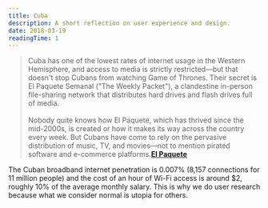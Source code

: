 ```yaml
---
title: Cuba
description: A short reflection on user experience and design.
date: 2018-03-19
readingTime: 1
---
```


>Cuba has one of the lowest rates of internet usage in the Western Hemisphere, and access to media is strictly restricted—but that doesn't stop Cubans from watching Game of Thrones. Their secret is El Paquete Semanal ("The Weekly Packet"), a clandestine in-person file-sharing network that distributes hard drives and flash drives full of media.
<br /><br />
Nobody quite knows how El Paquete, which has thrived since the mid-2000s, is created or how it makes its way across the country every week. But Cubans have come to rely on the pervasive distribution of music, TV, and movies—not to mention pirated software and e-commerce platforms.**[El Paquete](https://qz.com/email/quartz-obsession/1230913/)**

The Cuban broadband internet penetration is 0.007% (8,157 connections for 11 million people) and the cost of an hour of Wi-Fi access is around $2, roughly 10% of the average monthly salary. This is why we do user research because what we consider normal is utopia for others.